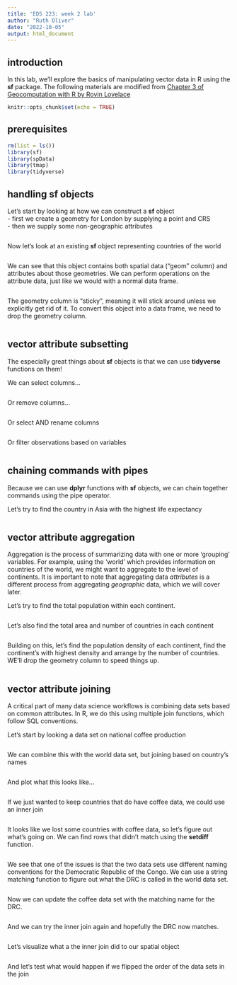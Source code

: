 ```yaml
---
title: 'EDS 223: week 2 lab'
author: "Ruth Oliver"
date: "2022-10-05"
output: html_document
---
```


## introduction
In this lab, we'll explore the basics of manipulating vector data in R using the **sf** package.
The following materials are modified from [Chapter 3 of Geocomputation with R by Rovin Lovelace](https://geocompr.robinlovelace.net/attr.html)
```r
knitr::opts_chunk$set(echo = TRUE)
```

## prerequisites

```r
rm(list = ls())
library(sf)
library(spData)
library(tmap)
library(tidyverse)
```

## handling sf objects

Let's start by looking at how we can construct a **sf** object  
-   first we create a geometry for London by supplying a point and CRS  
-   then we supply some non-geographic attributes

```r

```

Now let's look at an existing **sf** object representing countries of the world

```r

```

We can see that this object contains both spatial data ("geom" column) and attributes about those geometries. We can perform operations on the attribute data, just like we would with a normal data frame.

```r
```

The geometry column is "sticky", meaning it will stick around unless we explicitly get rid of it. To convert this object into a data frame, we need to drop the geometry column.

```r

```

## vector attribute subsetting
The especially great things about **sf** objects is that we can use **tidyverse** functions on them!

We can select columns...
```r

```

Or remove columns...
```r

```

Or select AND rename columns
```r

```

Or filter observations based on variables
```r

```

## chaining commands with pipes
Because we can use **dplyr** functions with **sf** objects, we can chain together commands using the pipe operator.

Let's try to find the country in Asia with the highest life expectancy
```r

```

## vector attribute aggregation
Aggregation is the process of summarizing data with one or more 'grouping' variables. For example, using the 'world' which provides information on countries of the world, we might want to aggregate to the level of continents. It is important to note that aggregating data *attributes* is a different process from aggregating *geographic* data, which we will cover later.

Let's try to find the total population within each continent.
```r

```

Let's also find the total area and number of countries in each continent
```r

```

Building on this, let's find the population density of each continent, find the continent's with highest density and arrange by the number of countries. WE'll drop the geometry column to speed things up.
```r

```


## vector attribute joining
A critical part of many data science workflows is combining data sets based on common attributes. In R, we do this using multiple join functions, which follow SQL conventions.  

Let's start by looking a data set on national coffee production
```r

```

We can combine this with the world data set, but joining based on country's names
```r

```

And plot what this looks like...
```r

```

If we just wanted to keep countries that do have coffee data, we could use an inner join
```r

```

It looks like we lost some countries with coffee data, so let's figure out what's going on. We can find rows that didn't match using the **setdiff** function.
```r

```

We see that one of the issues is that the two data sets use different naming conventions for the Democratic Republic of the Congo. We can use a string matching function to figure out what the DRC is called in the world data set.
```r

```

Now we can update the coffee data set with the matching name for the DRC.
```r

```

And we can try the inner join again and hopefully the DRC now matches.
```r

```

Let's visualize what a the inner join did to our spatial object
```r

```

And let's test what would happen if we flipped the order of the data sets in the join
```r

```

